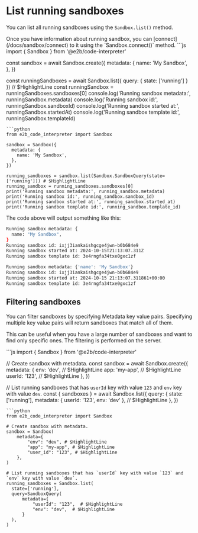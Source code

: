 
# List running sandboxes

You can list all running sandboxes using the `Sandbox.list()` method.

<Note>
Once you have information about running sandbox, you can [connect](/docs/sandbox/connect) to it using the `Sandbox.connect()` method.
</Note>

<CodeGroup>
```js
import { Sandbox } from '@e2b/code-interpreter'

const sandbox = await Sandbox.create({
  metadata: {
    name: 'My Sandbox',
  },
})

const runningSandboxes = await Sandbox.list({ query: { state: ['running'] } }) // $HighlightLine
const runningSandbox = runningSandboxes.sandboxes[0]
console.log('Running sandbox metadata:', runningSandbox.metadata)
console.log('Running sandbox id:', runningSandbox.sandboxId)
console.log('Running sandbox started at:', runningSandbox.startedAt)
console.log('Running sandbox template id:', runningSandbox.templateId)
```
```python
from e2b_code_interpreter import Sandbox

sandbox = Sandbox({
  metadata: {
    name: 'My Sandbox',
  },
})

running_sandboxes = sandbox.list(Sandbox.SandboxQuery(state=['running'])) # $HighlightLine
running_sandbox = running_sandboxes.sandboxes[0]
print('Running sandbox metadata:', running_sandbox.metadata)
print('Running sandbox id:', running_sandbox.sandbox_id)
print('Running sandbox started at:', running_sandbox.started_at)
print('Running sandbox template id:', running_sandbox.template_id)
```
</CodeGroup>

The code above will output something like this:
<CodeGroup isTerminalCommand>
```bash {{ language: "js" }}
Running sandbox metadata: {
  name: "My Sandbox",
}
Running sandbox id: ixjj3iankaishgcge4jwn-b0b684e9
Running sandbox started at: 2024-10-15T21:13:07.311Z
Running sandbox template id: 3e4rngfa34txe0gxc1zf
```
```bash {{ language: "python" }}
Running sandbox metadata: {'name': 'My Sandbox'}
Running sandbox id: ixjj3iankaishgcge4jwn-b0b684e9
Running sandbox started at: 2024-10-15 21:13:07.311861+00:00
Running sandbox template id: 3e4rngfa34txe0gxc1zf
```
</CodeGroup>


## Filtering sandboxes

You can filter sandboxes by specifying <Link href="/docs/sandbox/metadata">Metadata</Link> key value pairs.
Specifying multiple key value pairs will return sandboxes that match all of them.

This can be useful when you have a large number of sandboxes and want to find only specific ones. The filtering is performed on the server.

<CodeGroup>
```js
import { Sandbox } from '@e2b/code-interpreter'

// Create sandbox with metadata.
const sandbox = await Sandbox.create({
  metadata: {
    env: 'dev', // $HighlightLine
    app: 'my-app', // $HighlightLine
    userId: '123', // $HighlightLine
  },
})

// List running sandboxes that has `userId` key with value `123` and `env` key with value `dev`.
const { sandboxes } = await Sandbox.list({
    query: {
      state: ['running'],
      metadata: { userId: '123', env: 'dev' }, // $HighlightLine
    },
})
```
```python
from e2b_code_interpreter import Sandbox

# Create sandbox with metadata.
sandbox = Sandbox(
    metadata={
        "env": "dev", # $HighlightLine
        "app": "my-app", # $HighlightLine
        "user_id": "123", # $HighlightLine
    },
)

# List running sandboxes that has `userId` key with value `123` and `env` key with value `dev`.
running_sandboxes = Sandbox.list(
  state=['running'],
  query=SandboxQuery(
      metadata={
          "userId": "123",  # $HighlightLine
          "env": "dev",  # $HighlightLine
      }
  ),
)
```
</CodeGroup>
